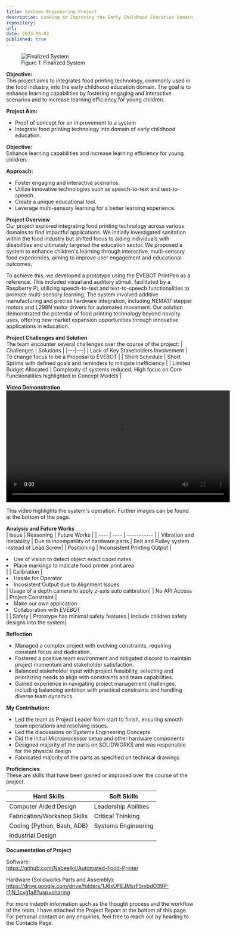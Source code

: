 ```yaml
---
title: Systems Engineering Project
description: Looking at Improving the Early Childhood Education Domain with Food Printing Technology
repository: 
url: 
date: 2023-06-02
published: true
---
```


<figure style={{ textAlign: 'center' }}>
  <img src="/images/System1.jpg" alt="Finalized System" />
  <figcaption>Figure 1: Finalized System</figcaption>
</figure>


**Objective:** <br/>
This project aims to integrates food printing technology, commonly used in the food industry, into the early childhood education domain. 
The goal is to enhance learning capabilities by fostering engaging and interactive scenarios and to increase learning efficiency for young children. 


**Project Aim:** <br/>
- Proof of concept for an improvement to a system
- Integrate food printing technology into domain of early childhood education.

**Objective:** <br/>
Enhance learning capabilities and increase learning efficiency for young children.

**Approach:** <br/>
- Foster engaging and interactive scenarios.
- Utilize innovative technologies such as speech-to-text and text-to-speech.
- Create a unique educational tool.
- Leverage multi-sensory learning for a better learning experience.


**Project Overview** <br/>
Our project explored integrating food printing technology across various domains to find impactful applications. 
We initially investigated sanitation within the food industry but shifted focus to aiding individuals with disabilities 
and ultimately targeted the education sector. We proposed a system to enhance children's learning through interactive, 
multi-sensory food experiences, aiming to improve user engagement and educational outcomes.

To achieve this, we developed a prototype using the EVEBOT PrintPen as a reference. 
This included visual and auditory stimuli, facilitated by a Raspberry Pi, 
utilizing speech-to-text and text-to-speech functionalities to promote multi-sensory learning. 
The system involved additive manufacturing and precise hardware integration, 
including NEMA17 stepper motors and L298N motor drivers for automated movement. 
Our solution demonstrated the potential of food printing technology beyond novelty uses, 
offering new market expansion opportunities through innovative applications in education.


**Project Challenges and Solution** <br/>
The team encounter several challenges over the course of the project:
| Challenges | Solutions |
|---|---|
| Lack of Key Stakeholders Involvement | To change focus to be a Proposal to EVEBOT |
| Short Schedule | Short Sprints with defined goals and reminders to mitigate inefficiency |
| Limited Budget Allocated | Complexity of systems reduced, High focus on Core Functionalities highlighted in Concept Models |


**Video Demonstration** <br/>
<video controls width="600">
  <source src="/videos/video1.mp4" type="video/mp4" />
  Your browser does not support the video tag.
</video>

This video highlights the system's operation.
Further images can be found at the bottom of the page.


**Analysis and Future Works** <br/>
| Issue | Reasoning | Future Works |
| ---- | ---- | ----------- |
| Vibration and Instability | Due to incompatility of hardware parts | Belt and Pulley system instead of Lead Screw|
| Positioning | Inconsistent Printing Output | <li>Use of vision to detect object exact coordinates</li> <li>Place markings to indicate food printer print area</li>|
| Calibration | <li>Hassle for Operator</li><li>Incosistent Output due to Alignment Issues</li> | Usage of a depth camera to apply z-axis auto calibration|
| No API Access | Project Constraint | <li>Make our own application</li> <li>Collaboration with EVEBOT</li>|
| Safety | Prototype has minimal safety features | Include children safety designs into the system|


**Reflection** <br/>
- Managed a complex project with evolving constraints, requiring constant focus and dedication.
- Fostered a positive team environment and mitigated discord to maintain project momentum and stakeholder satisfaction.
- Balanced stakeholder input with project feasibility, selecting and prioritizing needs to align with constraints and team capabilities.
- Gained experience in navigating project management challenges, including balancing ambition with practical constraints and handling diverse team dynamics.


**My Contribution:** <br/>
- Led the team as Project Leader from start to finish, ensuring smooth team operations and resolving issues.
- Led the discussions on Systems Engineering Concepts
- Did the initial Microprocessor setup and other hardware components
- Designed majority of the parts on SOLIDWORKS and was responsible for the physical design
- Fabricated majority of the parts as specified on technical drawings


**Proficiencies** <br/>
These are skills that have been gained or improved over the course of the project.

| Hard Skills | Soft Skills |
|---|---|
| Computer Aided Design | Leadership Abilities |
| Fabrication/Workshop Skills | Critical Thinking |
|Coding (Python, Bash, ADB) | Systems Engineering |
|Industrial Design | 


**Documentation of Project** <br/>

Software: <br/>
https://github.com/Nabeelkii/Automated-Food-Printer

Hardware (Solidworks Parts and Assembly):
https://drive.google.com/drive/folders/1J6xUFEJMsrF5mbdO39P-r1jN_1cxg1a8?usp=sharing


For more indepth information such as the thought process and the workflow of the team, I have attached the Project Report at the bottom of this page.
For personal contact on any enquiries, feel free to reach out by heading to the Contacts Page.
